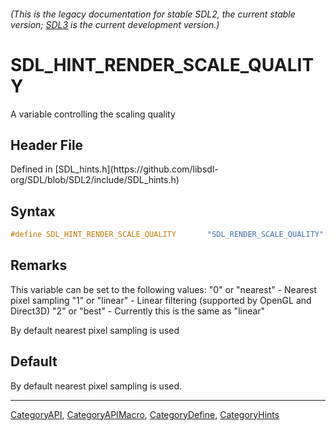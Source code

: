 ====== (This is the legacy documentation for stable SDL2, the current stable version; [https://wiki.libsdl.org/SDL3/ SDL3] is the current development version.) ======
= SDL_HINT_RENDER_SCALE_QUALITY =

A variable controlling the scaling quality

== Header File ==

Defined in [SDL_hints.h](https://github.com/libsdl-org/SDL/blob/SDL2/include/SDL_hints.h)

== Syntax ==

<syntaxhighlight lang='c'>
#define SDL_HINT_RENDER_SCALE_QUALITY       "SDL_RENDER_SCALE_QUALITY"</syntaxhighlight>

== Remarks ==

This variable can be set to the following values: "0" or "nearest" -
Nearest pixel sampling "1" or "linear" - Linear filtering (supported by
OpenGL and Direct3D) "2" or "best" - Currently this is the same as "linear"

By default nearest pixel sampling is used

== Default ==

By default nearest pixel sampling is used.

----
[[CategoryAPI]], [[CategoryAPIMacro]], [[CategoryDefine]], [[CategoryHints]]


